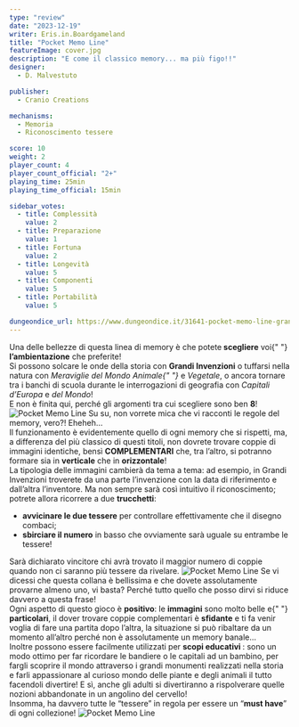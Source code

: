```yaml
---
type: "review"
date: "2023-12-19"
writer: Eris.in.Boardgameland
title: "Pocket Memo Line"
featureImage: cover.jpg
description: "E come il classico memory... ma più figo!!"
designer:
  - D. Malvestuto

publisher:
  - Cranio Creations

mechanisms:
  - Memoria
  - Riconoscimento tessere

score: 10
weight: 2
player_count: 4
player_count_official: "2+"
playing_time: 25min
playing_time_official: 15min

sidebar_votes:
  - title: Complessità
    value: 2
  - title: Preparazione
    value: 1
  - title: Fortuna
    value: 2
  - title: Longevità
    value: 5
  - title: Componenti
    value: 5
  - title: Portabilità
    value: 5

dungeondice_url: https://www.dungeondice.it/31641-pocket-memo-line-grandi-invenzioni.html
---
```


<Setting>
  Una delle bellezze di questa linea di memory è che potete<strong> scegliere</strong> voi{" "}
  <strong>l’ambientazione</strong> che preferite! <br />
  Si possono solcare le onde della storia con <strong>Grandi Invenzioni</strong> o tuffarsi nella natura con <em>
    Meraviglie del Mondo Animale{" "}
  </em>e <em>Vegetale</em>, o ancora tornare tra i banchi di scuola durante le interrogazioni di geografia con
  <em> Capitali d’Europa</em> e<em> del Mondo</em>!
  <br />E non è finita qui, perché gli argomenti tra cui scegliere sono ben <strong>8</strong>!
</Setting>

<img src="./game1.jpg" alt="Pocket Memo Line" />

<Rules>
  Su su, non vorrete mica che vi racconti le regole del memory, vero?! Eheheh…
  <br />
  Il funzionamento è evidentemente quello di ogni memory che si rispetti, ma, a differenza del più classico di questi
  titoli, non dovrete trovare coppie di immagini identiche, bensì <strong>COMPLEMENTARI</strong> che, tra l’altro, si
  potranno formare sia in <strong>verticale</strong> che in <strong>orizzontale</strong>!<br />
  La tipologia delle immagini cambierà da tema a tema: ad esempio, in Grandi Invenzioni troverete da una parte l’invenzione
  con la data di riferimento e dall’altra l’inventore. Ma non sempre sarà così intuitivo il riconoscimento; potrete allora
  ricorrere a due <strong>trucchetti</strong>: <br />
  <ul>
    <li>
      <strong>avvicinare le due tessere</strong> per controllare effettivamente che il disegno combaci;
    </li>
    <li>
      <strong>sbirciare il numero</strong> in basso che ovviamente sarà uguale su entrambe le tessere!
    </li>
  </ul>
  Sarà dichiarato vincitore chi avrà trovato il maggior numero di coppie quando non ci saranno più tessere da rivelare.
</Rules>

<img src="./game2.jpg" alt="Pocket Memo Line" />

<Feedback>
  Se vi dicessi che questa collana è bellissima e che dovete assolutamente provarne almeno uno, vi basta? Perché tutto
  quello che posso dirvi si riduce davvero a questa frase!
  <br />
  Ogni aspetto di questo gioco è <strong>positivo</strong>: le <strong>immagini</strong> sono molto belle e{" "}
  <strong>particolari</strong>, il dover trovare coppie complementari è <strong>sfidante</strong> e ti fa venir voglia
  di fare una partita dopo l’altra, la situazione si può ribaltare da un momento all’altro perché non è assolutamente un
  memory banale…
  <br />
  Inoltre possono essere facilmente utilizzati per <strong>scopi educativi </strong>: sono un modo ottimo per far
  ricordare le bandiere o le capitali ad un bambino, per fargli scoprire il mondo attraverso i grandi monumenti
  realizzati nella storia e farli appassionare al curioso mondo delle piante e degli animali il tutto facendoli
  divertire! E sì, anche gli adulti si divertiranno a rispolverare quelle nozioni abbandonate in un angolino del
  cervello! <br />
  Insomma, ha davvero tutte le “tessere” in regola per essere un “<strong>must have</strong>” di ogni collezione!
</Feedback>

<img src="./game3.jpg" alt="Pocket Memo Line" />
